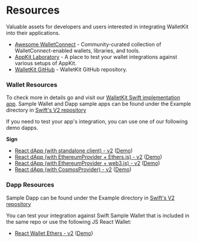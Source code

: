 # Resources

Valuable assets for developers and users interested in integrating WalletKit into their applications.

- [Awesome WalletConnect](https://github.com/WalletConnect/awesome-walletconnect) - Community-curated collection of WalletConnect-enabled wallets, libraries, and tools.
- [AppKit Laboratory](https://lab.web3modal.com) - A place to test your wallet integrations against various setups of AppKit.
- [WalletKit GitHub](https://github.com/reown-com/reown-walletkit-js) - WalletKit GitHub repository.

### Wallet Resources

To check more in details go and visit our [WalletKit Swift implementation app](https://github.com/reown-com/reown-swift/tree/main/Example/WalletApp). Sample Wallet and Dapp sample apps can be found under the Example directory in [Swift's V2 repository](https://github.com/reown-com/reown-swift/tree/main/Example)

If you need to test your app's integration, you can use one of our following demo dapps.

**Sign**

- [React dApp (with standalone client) - v2](https://github.com/WalletConnect/web-examples/tree/main/advanced/dapps/react-dapp-v2) ([Demo](https://react-app.walletconnect.com/))
- [React dApp (with EthereumProvider + Ethers.js) - v2](https://github.com/WalletConnect/web-examples/tree/main/advanced/dapps/react-dapp-v2-with-ethers) ([Demo](https://react-dapp-v2-with-ethers.vercel.app/))
- [React dApp (with EthereumProvider + web3.js) - v2](https://github.com/WalletConnect/web-examples/tree/main/advanced/dapps/react-dapp-v2-with-web3js) ([Demo](https://react-dapp-v2-with-web3js.vercel.app/))
- [React dApp (with CosmosProvider) - v2](https://github.com/WalletConnect/web-examples/tree/main/advanced/dapps/react-dapp-v2-cosmos-provider) ([Demo](https://react-dapp-v2-cosmos-provider.vercel.app/))

### Dapp Resources

Sample Dapp can be found under the Example directory in [Swift's V2 repository](https://github.com/reown-com/reown-swift/tree/main/Example)

You can test your integration against Swift Sample Wallet that is included in the same repo or use the following JS React Wallet:

- [React Wallet Ethers - v2](https://github.com/WalletConnect/web-examples/tree/main/advanced/wallets/react-wallet-v2) ([Demo](https://react-wallet.walletconnect.com/))

